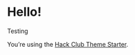 
<Container>

# Hello!

<primary>
Testing
</primary>

You’re using the [Hack Club Theme Starter](https://github.com/hackclub/theme-starter).

</Container>
